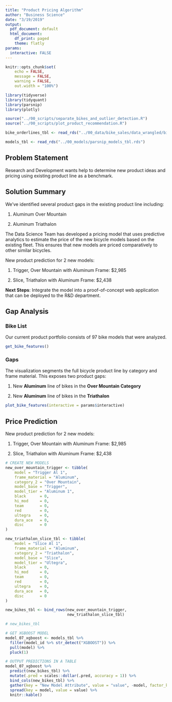 ```yaml
---
title: "Product Pricing Algorithm"
author: "Business Science"
date: "3/19/2019"
output:
  pdf_document: default
  html_document:
    df_print: paged
    theme: flatly
params:
  interactive: FALSE
---
```


```r
knitr::opts_chunk$set(
    echo = FALSE,
    message = FALSE,
    warning = FALSE,
    out.width = "100%")
```

```r
library(tidyverse)
library(tidyquant)
library(parsnip)
library(plotly)
```

```r
source("../00_scripts/separate_bikes_and_outlier_detection.R")
source("../00_scripts/plot_product_recommendation.R")
```

```r
bike_orderlines_tbl <- read_rds("../00_data/bike_sales/data_wrangled/bike_orderlines.rds")
```

```r
models_tbl <- read_rds("../00_models/parsnip_models_tbl.rds")
```

## Problem Statement

Research and Development wants help to determine new product ideas and pricing using existing product line as a benchmark.

## Solution Summary

We've identified several product gaps in the existing product line including:

1. Aluminum Over Mountain

2. Aluminum Triathalon

The Data Science Team has developed a pricing model that uses predictive analytics to estimate the price of the new bicycle models based on the existing fleet. This ensures that new models are priced comparatively to other similar bicycles. 

New product prediction for 2 new models:

1. Trigger, Over Mountain with Aluminum Frame: $2,985

2. Slice, Triathalon with Aluminum Frame: $2,438

__Next Steps__: Integrate the model into a proof-of-concept web application that can be deployed to the R&D department.


## Gap Analysis

### Bike List

Our current product portfolio consists of 97 bike models that were analyzed.

```r
get_bike_features()
```

### Gaps

The visualization segments the full bicycle product line by category and frame material. This exposes two product gaps:

1. New __Aluminum__ line of bikes in the __Over Mountain Category__

2. New __Aluminum__ line of bikes in the __Triathalon__

```r
plot_bike_features(interactive = params$interactive)
```

\newpage
## Price Prediction

New product prediction for 2 new models:

1. Trigger, Over Mountain with Aluminum Frame: $2,985

2. Slice, Triathalon with Aluminum Frame: $2,438

```r
# CREATE NEW MODELS
new_over_mountain_trigger <- tibble(
    model = "Trigger Al 1",
    frame_material = "Aluminum",
    category_2 = "Over Mountain",
    model_base = "Trigger",
    model_tier = "Aluminum 1",
    black      = 0,
    hi_mod     = 0,
    team       = 0,
    red        = 0,
    ultegra    = 0,
    dura_ace   = 0,
    disc       = 0
) 

new_triathalon_slice_tbl <- tibble(
    model = "Slice Al 1",
    frame_material = "Aluminum",
    category_2 = "Triathalon",
    model_base = "Slice",
    model_tier = "Ultegra",
    black      = 0,
    hi_mod     = 0,
    team       = 0,
    red        = 0,
    ultegra    = 0,
    dura_ace   = 0,
    disc       = 0
) 

new_bikes_tbl <- bind_rows(new_over_mountain_trigger, 
                           new_triathalon_slice_tbl)

# new_bikes_tbl
```

```r
# GET XGBOOST MODEL
model_07_xgboost <- models_tbl %>%
  filter(model_id %>% str_detect("XGBOOST")) %>%
  pull(model) %>%
  pluck(1)
```

```r
# OUTPUT PREDICTIONS IN A TABLE
model_07_xgboost %>%
  predict(new_bikes_tbl) %>%
  mutate(.pred = scales::dollar(.pred, accuracy = 1)) %>%
  bind_cols(new_bikes_tbl) %>%
  gather(key = "New Model Attribute", value = "value", -model, factor_key = T) %>%
  spread(key = model, value = value) %>%
  knitr::kable()
```






